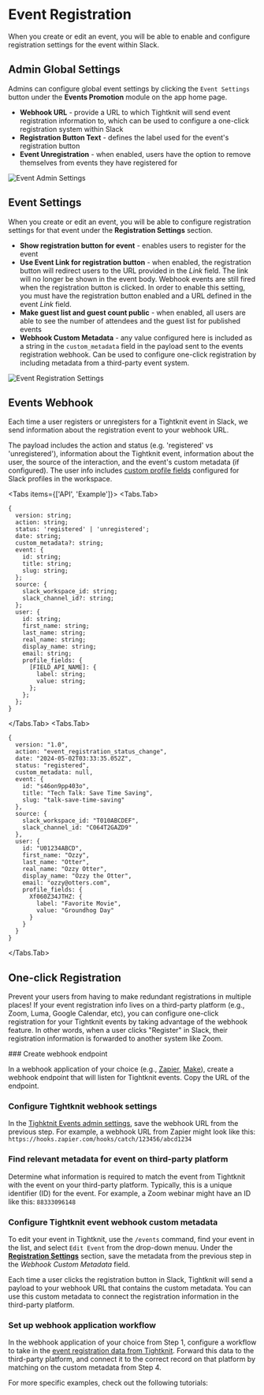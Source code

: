 
# Event Registration

When you create or edit an event, you will be able to enable and configure registration settings for the event within Slack.

## Admin Global Settings

Admins can configure global event settings by clicking the `Event Settings` button under the **Events Promotion** module on the app home page.

- **Webhook URL** - provide a URL to which Tightknit will send event registration information to, which can be used to configure a one-click registration system within Slack
- **Registration Button Text** - defines the label used for the event's registration button
- **Event Unregistration** - when enabled, users have the option to remove themselves from events they have registered for

![Event Admin Settings](/events/events-admin-settings.png)

## Event Settings

When you create or edit an event, you will be able to configure registration settings for that event under the **Registration Settings** section.

- **Show registration button for event** - enables users to register for the event
- **Use Event Link for registration button** - when enabled, the registration button will redirect users to the URL provided in the _Link_ field. The link will no longer be shown in the event body. Webhook events are still fired when the registration button is clicked. In order to enable this setting, you must have the registration button enabled and a URL defined in the event _Link_ field.
- **Make guest list and guest count public** - when enabled, all users are able to see the number of attendees and the guest list for published events
- **Webhook Custom Metadata** - any value configured here is included as a string in the `custom_metadata` field in the payload sent to the events registration webhook. Can be used to configure one-click registration by including metadata from a third-party event system.

![Event Registration Settings](/events/event-registration-settings.png)

## Events Webhook

Each time a user registers or unregisters for a Tightknit event in Slack, we send information about the registration event to your webhook URL.

The payload includes the action and status (e.g. 'registered' vs 'unregistered'), information about the Tightknit event, information about the user, the source of the interaction, and the event's custom metadata (if configured). The user info includes [custom profile fields](https://slack.com/help/articles/212281478-Customize-member-profiles) configured for Slack profiles in the workspace.

<Tabs items={['API', 'Example']}>
<Tabs.Tab>
```
{
  version: string;
  action: string;
  status: 'registered' | 'unregistered';
  date: string;
  custom_metadata?: string;
  event: {
    id: string;
    title: string;
    slug: string;
  };
  source: {
    slack_workspace_id: string;
    slack_channel_id?: string;
  };
  user: {
    id: string;
    first_name: string;
    last_name: string;
    real_name: string;
    display_name: string;
    email: string;
    profile_fields: {
      [FIELD_API_NAME]: {
        label: string;
        value: string;
      };
    };
  };
}
```
</Tabs.Tab>
<Tabs.Tab>
```
{
  version: "1.0",
  action: "event_registration_status_change",
  date: "2024-05-02T03:33:35.052Z",
  status: "registered",
  custom_metadata: null,
  event: {
    id: "s46on9pp403o",
    title: "Tech Talk: Save Time Saving",
    slug: "talk-save-time-saving"
  },
  source: {
    slack_workspace_id: "T010ABCDEF",
    slack_channel_id: "C064T2GAZD9"
  },
  user: {
    id: "U01234ABCD",
    first_name: "Ozzy",
    last_name: "Otter",
    real_name: "Ozzy Otter",
    display_name: "Ozzy the Otter",
    email: "ozzy@otters.com",
    profile_fields: {
      Xf060Z34JTHZ: {
        label: "Favorite Movie",
        value: "Groundhog Day"
      }
    }
  }
}
```

</Tabs.Tab>
</Tabs>

## One-click Registration

Prevent your users from having to make redundant registrations in multiple places! If your event registration info lives on a third-party platform (e.g., Zoom, Luma, Google Calendar, etc), you can configure one-click registration for your Tightknit events by taking advantage of the webhook feature. In other words, when a user clicks "Register" in Slack, their registration information is forwarded to another system like Zoom.

<Steps>
### Create webhook endpoint

In a webhook application of your choice (e.g., [Zapier](https://zapier.com/features/webhooks), [Make](https://www.make.com/en/integrations/gateway)), create a webhook endpoint that will listen for Tightknit events. Copy the URL of the endpoint.

### Configure Tightknit webhook settings

In the [Tighktnit Events admin settings](#admin-global-settings), save the webhook URL from the previous step. For example, a webhook URL from Zapier might look like this: `https://hooks.zapier.com/hooks/catch/123456/abcd1234`

### Find relevant metadata for event on third-party platform

Determine what information is required to match the event from Tightknit with the event on your third-party platform. Typically, this is a unique identifier (ID) for the event. For example, a Zoom webinar might have an ID like this: `88333096148`

### Configure Tightknit event webhook custom metadata

To edit your event in Tightknit, use the `/events` command, find your event in the list, and select `Edit Event` from the drop-down menuu. Under the [**Registration Settings**](#event-settings) section, save the metadata from the previous step in the _Webhook Custom Metadata_ field.

Each time a user clicks the registration button in Slack, Tightknit will send a payload to your webhook URL that contains the custom metadata. You can use this custom metadata to connect the registration information in the third-party platform.

### Set up webhook application workflow

In the webhook application of your choice from Step 1, configure a workflow to take in the [event registration data from Tightknit](#events-webhook). Forward this data to the third-party platform, and connect it to the correct record on that platform by matching on the custom metadata from Step 4.

</Steps>

For more specific examples, check out the following tutorials:

<Cards>
  <Card
    title="⚡ Zapier Webhook → Zoom Webinar"
    href="/events/event-registration/webhook-tutorial-zoom"
  />
  <Card
    title="⚡ Make Webhook → Slack notification"
    href="/events/event-registration/webhook-tutorial-make-slack"
  />
</Cards>
